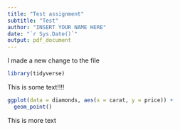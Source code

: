```yaml
---
title: "Test assignment"
subtitle: "Test"
author: "INSERT YOUR NAME HERE"
date: "`r Sys.Date()`"
output: pdf_document
---
```


I made a new change to the file

```r
library(tidyverse)
```

This is some text!!!!


```r
ggplot(data = diamonds, aes(x = carat, y = price)) +
  geom_point()
```

This is more text